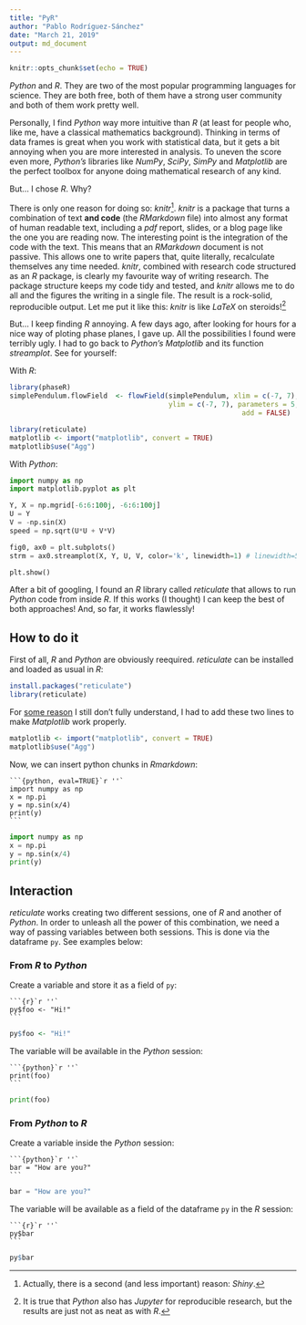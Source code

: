 ```yaml
---
title: "PyR"
author: "Pablo Rodríguez-Sánchez"
date: "March 21, 2019"
output: md_document
---
```


```r
knitr::opts_chunk$set(echo = TRUE)
```

_Python_ and _R_. They are two of the most popular programming languages for science. They are both free, both of them have a strong user community and both of them work pretty well.

Personally, I find _Python_ way more intuitive than _R_ (at least for people who, like me, have a classical mathematics background). Thinking in terms of data frames is great when you work with statistical data, but it gets a bit annoying when you are more interested in analysis. To uneven the score even more, _Python's_ libraries like _NumPy_, _SciPy_, _SimPy_ and _Matplotlib_ are the perfect toolbox for anyone doing mathematical research of any kind.

But... I chose _R_. Why?

There is only one reason for doing so: _knitr_[^1]. _knitr_ is a package that turns a combination of text **and code** (the  _RMarkdown_ file) into almost any format of human readable text, including a _pdf_ report, slides, or a blog page like the one you are reading now. The interesting point is the integration of the code with the text. This means that an _RMarkdown_ document is not passive. This allows one to write papers that, quite literally, recalculate themselves any time needed. _knitr_, combined with research code structured as an _R_ package, is clearly my favourite way of writing research. The package structure keeps my code tidy and tested, and _knitr_ allows me to do all and the figures the writing in a single file. The result is a rock-solid, reproducible output. Let me put it like this: _knitr_ is like _LaTeX_ on steroids![^2]

But... I keep finding _R_ annoying. A few days ago, after looking for hours for a nice way of ploting phase planes, I gave up. All the possibilities I found were terribly ugly. I had to go back to _Python's_ _Matplotlib_ and its function _streamplot_. See for yourself:

With _R_:

```r
library(phaseR)
simplePendulum.flowField  <- flowField(simplePendulum, xlim = c(-7, 7),
                                       ylim = c(-7, 7), parameters = 5, points = 19,
									                     add = FALSE)
```

```r
library(reticulate)
matplotlib <- import("matplotlib", convert = TRUE)
matplotlib$use("Agg")
```
With _Python_:

```python
import numpy as np
import matplotlib.pyplot as plt

Y, X = np.mgrid[-6:6:100j, -6:6:100j]
U = Y
V = -np.sin(X)
speed = np.sqrt(U*U + V*V)

fig0, ax0 = plt.subplots()
strm = ax0.streamplot(X, Y, U, V, color='k', linewidth=1) # linewidth=5*speed/speed.max() autumn

plt.show()
```

After a bit of googling, I found an _R_ library called _reticulate_ that allows to run _Python_ code from inside _R_. If this works (I thought) I can keep the best of both approaches! And, so far, it works flawlessly!

## How to do it

First of all, _R_ and _Python_ are obviously reequired. _reticulate_ can be installed and loaded as usual in _R_:

```r
install.packages("reticulate")
library(reticulate)
```

For [some reason](https://community.rstudio.com/t/matplotlib-inline-plots-with-reticulate-on-rstudio-server/16357) I still don't fully understand, I had to add these two lines to make _Matplotlib_ work properly.

```r
matplotlib <- import("matplotlib", convert = TRUE)
matplotlib$use("Agg")
```

Now, we can insert python chunks in _Rmarkdown_:

````
```{python, eval=TRUE}`r ''`
import numpy as np
x = np.pi
y = np.sin(x/4)
print(y)
```
````

```python
import numpy as np
x = np.pi
y = np.sin(x/4)
print(y)
```

## Interaction
_reticulate_ works creating two different sessions, one of _R_ and another of _Python_. In order to unleash all the power of this combination, we need a way of passing variables between both sessions. This is done via the dataframe `py`. See examples below:


### From _R_ to _Python_

Create a variable and store it as a field of `py`:

````
```{r}`r ''`
py$foo <- "Hi!"
```
````

```r
py$foo <- "Hi!"
```

The variable will be available in the _Python_ session:

````
```{python}`r ''`
print(foo)
```
````

```python
print(foo)
```

### From _Python_ to _R_

Create a variable inside the _Python_ session:

````
```{python}`r ''`
bar = "How are you?"
```
````

```python
bar = "How are you?"
```

The variable will be available as a field of the dataframe `py` in the _R_ session:

````
```{r}`r ''`
py$bar
```
````

```r
py$bar
```


[^1]: Actually, there is a second (and less important) reason: _Shiny_.

[^2]: It is true that _Python_ also has _Jupyter_ for reproducible research, but the results are just not as neat as with _R_.
